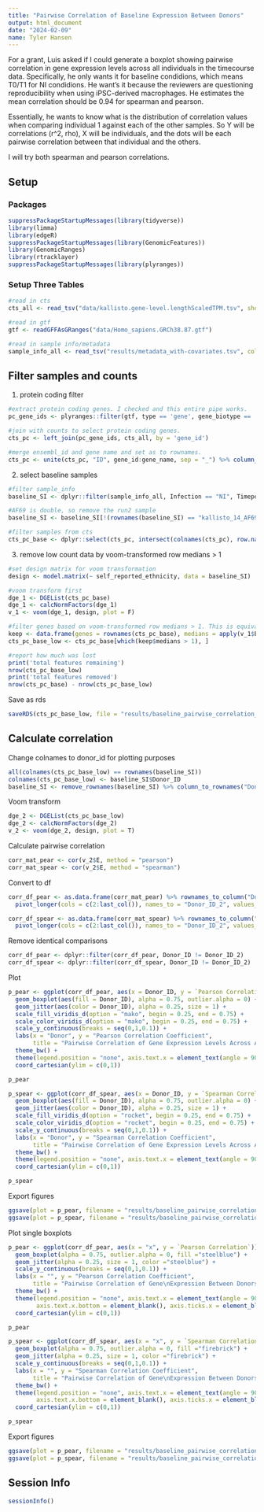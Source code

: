 ```yaml
---
title: "Pairwise Correlation of Baseline Expression Between Donors"
output: html_document
date: "2024-02-09"
name: Tyler Hansen
---
```


For a grant, Luis asked if I could generate a boxplot showing pairwise correlation in gene expression levels across all individuals in the timecourse data. Specifically, he only wants it for baseline condidions, which means T0/T1 for NI condidions. He want's it because the reviewers are questioning reproducibility when using iPSC-derived macrophages. He estimates the mean correlation should be 0.94 for spearman and pearson. 

Essentially, he wants to know what is the distribution of correlation values when comparing individual 1 against each of the other samples. So Y will be correlations (r^2, rho), X will be individuals, and the dots will be each pairwise correlation between that individual and the others. 

I will try both spearman and pearson correlations. 

## Setup

### Packages
```r
suppressPackageStartupMessages(library(tidyverse))
library(limma)
library(edgeR)
suppressPackageStartupMessages(library(GenomicFeatures))
library(GenomicRanges)
library(rtracklayer)
suppressPackageStartupMessages(library(plyranges))
```

### Setup Three Tables
```r
#read in cts
cts_all <- read_tsv("data/kallisto.gene-level.lengthScaledTPM.tsv", show_col_types = F)

#read in gtf
gtf <- readGFFAsGRanges("data/Homo_sapiens.GRCh38.87.gtf")

#read in sample info/metadata
sample_info_all <- read_tsv("results/metadata_with-covariates.tsv", col_names = T, show_col_types = F) %>% column_to_rownames("filename")
```

## Filter samples and counts

1) protein coding filter
```r
#extract protein coding genes. I checked and this entire pipe works. 
pc_gene_ids <- plyranges::filter(gtf, type == 'gene', gene_biotype == 'protein_coding') %>% as.data.frame() %>% dplyr::select(gene_id, gene_name)

#join with counts to select protein coding genes.
cts_pc <- left_join(pc_gene_ids, cts_all, by = 'gene_id')

#merge ensembl_id and gene name and set as to rownames. 
cts_pc <- unite(cts_pc, "ID", gene_id:gene_name, sep = "_") %>% column_to_rownames(var = "ID")
```

2) select baseline samples
```r
#filter sample_info
baseline_SI <- dplyr::filter(sample_info_all, Infection == "NI", Timepoint %in% c("T0", "T1"))

#AF69 is double, so remove the run2 sample
baseline_SI <- baseline_SI[!(rownames(baseline_SI) == "kallisto_14_AF69_T1_NI_run2"), ]

#filter samples from cts
cts_pc_base <- dplyr::select(cts_pc, intersect(colnames(cts_pc), row.names(baseline_SI))) 
```

3) remove low count data by voom-transformed row medians > 1
```r
#set design matrix for voom transformation
design <- model.matrix(~ self_reported_ethnicity, data = baseline_SI)

#voom transform first
dge_1 <- DGEList(cts_pc_base)
dge_1 <- calcNormFactors(dge_1)
v_1 <- voom(dge_1, design, plot = F)

#filter genes based on voom-transformed row medians > 1. This is equivalent to 10^1 = 10 raw counts. This is much more stringent.  
keep <- data.frame(genes = rownames(cts_pc_base), medians = apply(v_1$E, 1, median), order = 1:nrow(cts_pc_base))
cts_pc_base_low <- cts_pc_base[which(keep$medians > 1), ]

#report how much was lost
print('total features remaining')
nrow(cts_pc_base_low)
print('total features removed') 
nrow(cts_pc_base) - nrow(cts_pc_base_low)
```

Save as rds
```r
saveRDS(cts_pc_base_low, file = "results/baseline_pairwise_correlation_forLuis/cts_pc_base_low.rds")
```


## Calculate correlation

Change colnames to donor_id for plotting purposes
```r
all(colnames(cts_pc_base_low) == rownames(baseline_SI))
colnames(cts_pc_base_low) <- baseline_SI$Donor_ID
baseline_SI <- remove_rownames(baseline_SI) %>% column_to_rownames("Donor_ID")
```

Voom transform
```r
dge_2 <- DGEList(cts_pc_base_low)
dge_2 <- calcNormFactors(dge_2)
v_2 <- voom(dge_2, design, plot = T)
```

Calculate pairwise correlation
```r
corr_mat_pear <- cor(v_2$E, method = "pearson")
corr_mat_spear <- cor(v_2$E, method = "spearman")
```

Convert to df
```r
corr_df_pear <- as.data.frame(corr_mat_pear) %>% rownames_to_column("Donor_ID") %>%
  pivot_longer(cols = c(2:last_col()), names_to = "Donor_ID_2", values_to = "Pearson Correlation")

corr_df_spear <- as.data.frame(corr_mat_spear) %>% rownames_to_column("Donor_ID") %>%
  pivot_longer(cols = c(2:last_col()), names_to = "Donor_ID_2", values_to = "Spearman Correlation")
```

Remove identical comparisons
```r
corr_df_pear <- dplyr::filter(corr_df_pear, Donor_ID != Donor_ID_2)
corr_df_spear <- dplyr::filter(corr_df_spear, Donor_ID != Donor_ID_2)
```

Plot
```r
p_pear <- ggplot(corr_df_pear, aes(x = Donor_ID, y = `Pearson Correlation`)) +
  geom_boxplot(aes(fill = Donor_ID), alpha = 0.75, outlier.alpha = 0) +
  geom_jitter(aes(color = Donor_ID), alpha = 0.25, size = 1) +
  scale_fill_viridis_d(option = "mako", begin = 0.25, end = 0.75) +
  scale_color_viridis_d(option = "mako", begin = 0.25, end = 0.75) +
  scale_y_continuous(breaks = seq(0,1,0.1)) +
  labs(x = "Donor", y = "Pearson Correlation Coefficient", 
       title = "Pairwise Correlation of Gene Expression Levels Across All Donors") +
  theme_bw() +
  theme(legend.position = "none", axis.text.x = element_text(angle = 90), plot.title = element_text(hjust = 0.5)) +
  coord_cartesian(ylim = c(0,1))

p_pear
```

```r
p_spear <- ggplot(corr_df_spear, aes(x = Donor_ID, y = `Spearman Correlation`)) +
  geom_boxplot(aes(fill = Donor_ID), alpha = 0.75, outlier.alpha = 0) +
  geom_jitter(aes(color = Donor_ID), alpha = 0.25, size = 1) +
  scale_fill_viridis_d(option = "rocket", begin = 0.25, end = 0.75) +
  scale_color_viridis_d(option = "rocket", begin = 0.25, end = 0.75) +
  scale_y_continuous(breaks = seq(0,1,0.1)) +
  labs(x = "Donor", y = "Spearman Correlation Coefficient", 
       title = "Pairwise Correlation of Gene Expression Levels Across All Donors") +
  theme_bw() +
  theme(legend.position = "none", axis.text.x = element_text(angle = 90), plot.title = element_text(hjust = 0.5)) +
  coord_cartesian(ylim = c(0,1))

p_spear
```

Export figures
```r
ggsave(plot = p_pear, filename = "results/baseline_pairwise_correlation_forLuis/boxplot_pearson.pdf", device = cairo_pdf, width = 8, height = 5)
ggsave(plot = p_spear, filename = "results/baseline_pairwise_correlation_forLuis/boxplot_spearman.pdf", device = cairo_pdf, width = 8, height = 5)
```

Plot single boxplots
```r
p_pear <- ggplot(corr_df_pear, aes(x = "x", y = `Pearson Correlation`)) +
  geom_boxplot(alpha = 0.75, outlier.alpha = 0, fill ="steelblue") +
  geom_jitter(alpha = 0.25, size = 1, color ="steelblue") +
  scale_y_continuous(breaks = seq(0,1,0.1)) +
  labs(x = "", y = "Pearson Correlation Coefficient", 
       title = "Pairwise Correlation of Gene\nExpression Between Donors") +
  theme_bw() +
  theme(legend.position = "none", axis.text.x = element_text(angle = 90), plot.title = element_text(hjust = 0.5, size = 12),
        axis.text.x.bottom = element_blank(), axis.ticks.x = element_blank(), panel.grid.major.x = element_blank()) +
  coord_cartesian(ylim = c(0,1))

p_pear
```

```r
p_spear <- ggplot(corr_df_spear, aes(x = "x", y = `Spearman Correlation`)) +
  geom_boxplot(alpha = 0.75, outlier.alpha = 0, fill ="firebrick") +
  geom_jitter(alpha = 0.25, size = 1, color ="firebrick") +
  scale_y_continuous(breaks = seq(0,1,0.1)) +
  labs(x = "", y = "Spearman Correlation Coefficient", 
       title = "Pairwise Correlation of Gene\nExpression Between Donors") +
  theme_bw() +
  theme(legend.position = "none", axis.text.x = element_text(angle = 90), plot.title = element_text(hjust = 0.5, size = 12),
        axis.text.x.bottom = element_blank(), axis.ticks.x = element_blank(), panel.grid.major.x = element_blank()) +
  coord_cartesian(ylim = c(0,1))

p_spear
```

Export figures
```r
ggsave(plot = p_pear, filename = "results/baseline_pairwise_correlation_forLuis/boxplot_pearson_single.pdf", device = cairo_pdf, width = 3, height = 5)
ggsave(plot = p_spear, filename = "results/baseline_pairwise_correlation_forLuis/boxplot_spearman_single.pdf", device = cairo_pdf, width = 3, height = 5)
```

## Session Info
```r
sessionInfo()
```

